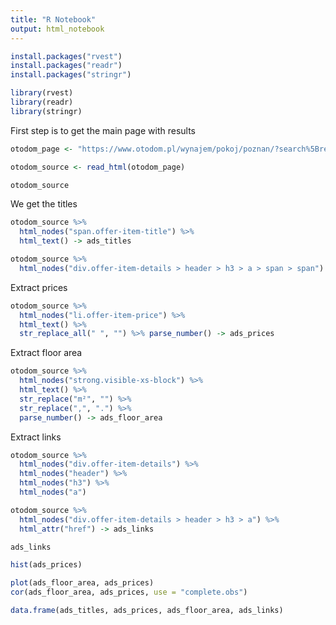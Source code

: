 ```yaml
---
title: "R Notebook"
output: html_notebook
---
```


```r
install.packages("rvest")
install.packages("readr")
install.packages("stringr")
```

```r
library(rvest)
library(readr)
library(stringr)
```

First step is to get the main page with results

```r
otodom_page <- "https://www.otodom.pl/wynajem/pokoj/poznan/?search%5Bregion_id%5D=15&search%5Bsubregion_id%5D=462&search%5Bcity_id%5D=1"

otodom_source <- read_html(otodom_page)

otodom_source
```

We get the titles

```r
otodom_source %>%
  html_nodes("span.offer-item-title") %>%
  html_text() -> ads_titles

otodom_source %>%
  html_nodes("div.offer-item-details > header > h3 > a > span > span")
```

Extract prices

```r
otodom_source %>% 
  html_nodes("li.offer-item-price") %>%
  html_text() %>% 
  str_replace_all(" ", "") %>% parse_number() -> ads_prices
```

Extract floor area 

```r
otodom_source %>% 
  html_nodes("strong.visible-xs-block") %>%
  html_text() %>%
  str_replace("m²", "") %>%
  str_replace(",", ".") %>%
  parse_number() -> ads_floor_area
```

Extract links

```r
otodom_source %>%
  html_nodes("div.offer-item-details") %>%
  html_nodes("header") %>%
  html_nodes("h3") %>%
  html_nodes("a")

otodom_source %>%
  html_nodes("div.offer-item-details > header > h3 > a") %>%
  html_attr("href") -> ads_links

ads_links
```


```r
hist(ads_prices)
```

```r
plot(ads_floor_area, ads_prices)
cor(ads_floor_area, ads_prices, use = "complete.obs")
```

```r
data.frame(ads_titles, ads_prices, ads_floor_area, ads_links)
```

